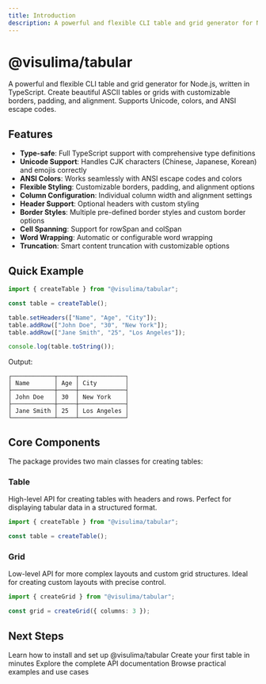 ```yaml
---
title: Introduction
description: A powerful and flexible CLI table and grid generator for Node.js
---
```


# @visulima/tabular

A powerful and flexible CLI table and grid generator for Node.js, written in TypeScript. Create beautiful ASCII tables or grids with customizable borders, padding, and alignment. Supports Unicode, colors, and ANSI escape codes.

## Features

- **Type-safe**: Full TypeScript support with comprehensive type definitions
- **Unicode Support**: Handles CJK characters (Chinese, Japanese, Korean) and emojis correctly
- **ANSI Colors**: Works seamlessly with ANSI escape codes and colors
- **Flexible Styling**: Customizable borders, padding, and alignment options
- **Column Configuration**: Individual column width and alignment settings
- **Header Support**: Optional headers with custom styling
- **Border Styles**: Multiple pre-defined border styles and custom border options
- **Cell Spanning**: Support for rowSpan and colSpan
- **Word Wrapping**: Automatic or configurable word wrapping
- **Truncation**: Smart content truncation with customizable options

## Quick Example

```typescript
import { createTable } from "@visulima/tabular";

const table = createTable();

table.setHeaders(["Name", "Age", "City"]);
table.addRow(["John Doe", "30", "New York"]);
table.addRow(["Jane Smith", "25", "Los Angeles"]);

console.log(table.toString());
```

Output:

```
┌────────────┬─────┬─────────────┐
│ Name       │ Age │ City        │
├────────────┼─────┼─────────────┤
│ John Doe   │ 30  │ New York    │
├────────────┼─────┼─────────────┤
│ Jane Smith │ 25  │ Los Angeles │
└────────────┴─────┴─────────────┘
```

## Core Components

The package provides two main classes for creating tables:

### Table

High-level API for creating tables with headers and rows. Perfect for displaying tabular data in a structured format.

```typescript
import { createTable } from "@visulima/tabular";

const table = createTable();
```

### Grid

Low-level API for more complex layouts and custom grid structures. Ideal for creating custom layouts with precise control.

```typescript
import { createGrid } from "@visulima/tabular";

const grid = createGrid({ columns: 3 });
```

## Next Steps

<Cards>
  <Card title="Installation" href="/docs/installation">
    Learn how to install and set up @visulima/tabular
  </Card>
  <Card title="Getting Started" href="/docs/getting-started">
    Create your first table in minutes
  </Card>
  <Card title="API Reference" href="/docs/api">
    Explore the complete API documentation
  </Card>
  <Card title="Examples" href="/docs/examples">
    Browse practical examples and use cases
  </Card>
</Cards>
